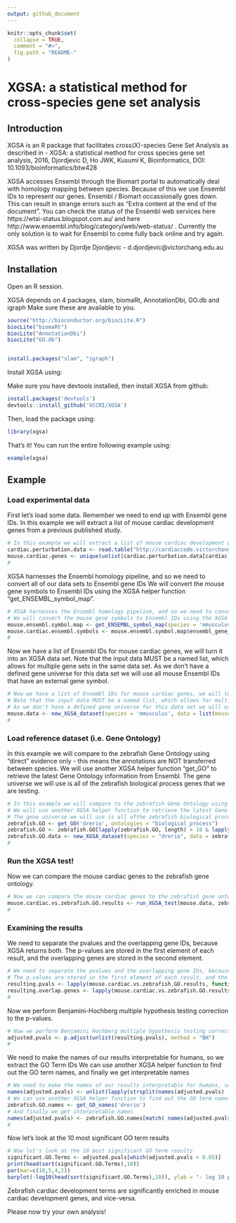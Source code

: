 ```yaml
---
output: github_document
---
```


<!-- README.md is generated from README.Rmd. Please edit that file -->

```r
knitr::opts_chunk$set(
  collapse = TRUE,
  comment = "#>",
  fig.path = "README-"
)
```

# XGSA: a statistical method for cross-species gene set analysis
## Introduction

XGSA is an R package that facilitates cross(X)-species Gene Set Analysis as described in - XGSA: a statistical method for cross species gene set analysis, 2016, Djordjevic D,  Ho JWK, Kusumi K, Bioinformatics, DOI: 10.1093/bioinformatics/btw428 

XGSA accesses Ensembl through the Biomart portal to automatically deal with homology mapping between species. Because of this we use Ensembl IDs to represent our genes. Ensembl / Biomart occassionally goes down. This can result in strange errors such as "Extra content at the end of the document". You can check the status of the Ensembl web services here https://wtsi-status.blogspot.com.au/ and here http://www.ensembl.info/blog/category/web/web-status/ . Currently the only solution is to wait for Ensembl to come fully back online and try again.

XGSA was written by Djordje Djordjevic - d.djordjevic@victorchang.edu.au

## Installation
Open an R session.

XGSA depends on 4 packages, slam, biomaRt, AnnotationDbi, GO.db and igraph
Make sure these are available to you.
```r
source("http://bioconductor.org/biocLite.R")
biocLite("biomaRt")
biocLite("AnnotationDbi")
biocLite("GO.db")


install.packages("slam", "igraph")
```

Install XGSA using:

Make sure you have devtools installed, then install XGSA from github:
```r
install.packages('devtools')
devtools::install_github('VCCRI/XGSA')
```

Then, load the package using:
```r
library(xgsa)
```

That's it! 
You can run the entire following example using:
```r
example(xgsa)
```

## Example
### Load experimental data
First let's load some data. Remember we need to end up with Ensembl gene IDs.
In this example we will extract a list of mouse cardiac development genes from a previous published study.

```r
# In this example we will extract a list of mouse cardiac development genes from a previous published study.
cardiac.perturbation.data <- read.table("http://cardiaccode.victorchang.edu.au/data/Cardiaccode_in_vivo_evidence_2014_06_10.txt", sep="\t", header=TRUE, quote="\"")
mouse.cardiac.genes <- unique(unlist(cardiac.perturbation.data[cardiac.perturbation.data$Species == "Mus musculus", c("Regulator","Target")]))
#
```

XGSA harnesses the Ensembl homology pipeline, and so we need to convert all of our data sets to Ensembl gene IDs
We will convert the mouse gene symbols to Ensembl IDs using the XGSA helper function "get_ENSEMBL_symbol_map".

```r
# XGSA harnesses the Ensembl homology pipeline, and so we need to convert all of our data sets to Ensembl gene IDs
# We will convert the mouse gene symbols to Ensembl IDs using the XGSA helper function "get_ENSEMBL_symbol_map".
mouse.ensembl.symbol.map <- get_ENSEMBL_symbol_map(species = 'mmusculus')
mouse.cardiac.ensembl.symbols <- mouse.ensembl.symbol.map$ensembl_gene_id[mouse.ensembl.symbol.map$external_gene_name %in% mouse.cardiac.genes]
#
```

Now we have a list of Ensembl IDs for mouse cardiac genes, we will turn it into an XGSA data set.
Note that the input data MUST be a named list, which allows for multiple gene sets in the same data set.
As we don't have a defined gene universe for this data set we will use all mouse Ensembl IDs that have an external gene symbol.

```r
# Now we have a list of Ensembl IDs for mouse cardiac genes, we will turn it into an XGSA data set.
# Note that the input data MUST be a named list, which allows for multiple gene sets in the same data set.
# As we don't have a defined gene universe for this data set we will use all mouse Ensembl IDs that have an external gene symbol.
mouse.data <- new_XGSA_dataset(species = 'mmusculus', data = list(mouseCardiacGenes = mouse.cardiac.ensembl.symbols), type = 'genesetlist', name = 'MouseCardiacGenes', universe = unique(mouse.ensembl.symbol.map$ensembl_gene_id))
#
```

### Load reference dataset (i.e. Gene Ontology)

In this example we will compare to the zebrafish Gene Ontology using "direct" evidence only - this means the annotations are NOT transferred between species.
We will use another XGSA helper function "get_GO" to retrieve the latest Gene Ontology information from Ensembl.
The gene universe we will use is all of the zebrafish biological process genes that we are testing. 

```r
# In this example we will compare to the zebrafish Gene Ontology using "direct" evidence only - this means the annotations are NOT transferred between species.
# We will use another XGSA helper function to retrieve the latest Gene Ontology information from Ensembl "get_GO_list_from_ontologies_with_evidence_codes".
# The gene universe we will use is all ofthe zebrafish biological process genes that we are testing. 
zebrafish.GO <- get_GO('drerio', ontologies = "biological_process")
zebrafish.GO <- zebrafish.GO[lapply(zebrafish.GO, length) > 10 & lapply(zebrafish.GO, length) < 500]
zebrafish.GO.data <- new_XGSA_dataset(species = "drerio", data = zebrafish.GO, type = 'genesetlist', name = "ZebrafishGO", universe = unique(unlist(zebrafish.GO)))
#
```

### Run the XGSA test!

Now we can compare the mouse cardiac genes to the zebrafish gene ontology.

```r
# Now we can compare the mouse cardiac genes to the zebrafish gene ontology.
mouse.cardiac.vs.zebrafish.GO.results <- run_XGSA_test(mouse.data, zebrafish.GO.data)
#
```

### Examining the results

We need to separate the pvalues and the overlapping gene IDs, because XGSA returns both.
The p-values are stored in the first element of each result, and the overlapping genes are stored in the second element.

```r
# We need to separate the pvalues and the overlapping gene IDs, because XGSA returns both.
# The p.values are stored in the first element of each result, and the overlapping genes are stored in the second element.
resulting.pvals <- lapply(mouse.cardiac.vs.zebrafish.GO.results, function(X){ X[["pvals"]] })
resulting.overlap.genes <- lapply(mouse.cardiac.vs.zebrafish.GO.results, function(X){ X[["genes"]] })
#
```

Now we perform Benjamini-Hochberg multiple hypothesis testing correction to the p-values.

```r
# Now we perform Benjamini Hochberg multiple hypothesis testing correction to the pvalues.
adjusted.pvals <- p.adjust(unlist(resulting.pvals), method = "BH")
#
```

We need to make the names of our results interpretable for humans, so we extract the GO Term IDs
We can use another XGSA helper function to find out the GO term names, and finally we get interpretable names


```r
# We need to make the names of our results interpretable for humans, so we extract the GO Term IDs
names(adjusted.pvals) <- unlist(lapply(strsplit(names(adjusted.pvals) ,"\\."), function(X){return(X[[2]])}))
# We can use another XGSA helper function to find out the GO term names.
zebrafish.GO.names <- get_GO_names('drerio')
# And finally we get interpretable names
names(adjusted.pvals) <- zebrafish.GO.names[match( names(adjusted.pvals), zebrafish.GO.names$go_id),"name_1006"]
#
```

Now let's look at the 10 most significant GO term results
```r
# Now let's look at the 10 most significant GO term results
significant.GO.Terms <- adjusted.pvals[which(adjusted.pvals < 0.05)]
print(head(sort(significant.GO.Terms),10))
par(mar=c(10,5,4,2))
barplot(-log10(head(sort(significant.GO.Terms),10)), ylab = "- log 10 p-value", las=2)
```

Zebrafish cardiac development terms are significantly enriched in mouse cardiac development genes, and vice-versa.

Please now try your own analysis!

